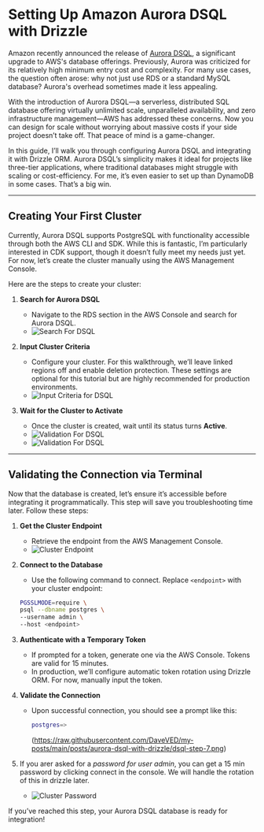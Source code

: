 # Setting Up Amazon Aurora DSQL with Drizzle

Amazon recently announced the release of [Aurora DSQL](https://aws.amazon.com/blogs/database/introducing-amazon-aurora-dsql/), a significant upgrade to AWS's database offerings. Previously, Aurora was criticized for its relatively high minimum entry cost and complexity. For many use cases, the question often arose: why not just use RDS or a standard MySQL database? Aurora's overhead sometimes made it less appealing.

With the introduction of Aurora DSQL—a serverless, distributed SQL database offering virtually unlimited scale, unparalleled availability, and zero infrastructure management—AWS has addressed these concerns. Now you can design for scale without worrying about massive costs if your side project doesn’t take off. That peace of mind is a game-changer.

In this guide, I’ll walk you through configuring Aurora DSQL and integrating it with Drizzle ORM. Aurora DSQL’s simplicity makes it ideal for projects like three-tier applications, where traditional databases might struggle with scaling or cost-efficiency. For me, it’s even easier to set up than DynamoDB in some cases. That’s a big win.

---

## Creating Your First Cluster

Currently, Aurora DSQL supports PostgreSQL with functionality accessible through both the AWS CLI and SDK. While this is fantastic, I’m particularly interested in CDK support, though it doesn’t fully meet my needs just yet. For now, let’s create the cluster manually using the AWS Management Console.

Here are the steps to create your cluster:

1. **Search for Aurora DSQL**  
   - Navigate to the RDS section in the AWS Console and search for Aurora DSQL.  
   - ![Search For DSQL](https://raw.githubusercontent.com/DaveVED/my-posts/main/posts/aurora-dsql-with-drizzle/dsql-step-1.png)

2. **Input Cluster Criteria**  
   - Configure your cluster. For this walkthrough, we’ll leave linked regions off and enable deletion protection. These settings are optional for this tutorial but are highly recommended for production environments.  
   - ![Input Criteria for DSQL](https://raw.githubusercontent.com/DaveVED/my-posts/main/posts/aurora-dsql-with-drizzle/dsql-step-2.png)

3. **Wait for the Cluster to Activate**  
   - Once the cluster is created, wait until its status turns **Active**.  
   - ![Validation For DSQL](https://raw.githubusercontent.com/DaveVED/my-posts/main/posts/aurora-dsql-with-drizzle/dsql-step-3.png)
   - ![Validation For DSQL](https://raw.githubusercontent.com/DaveVED/my-posts/main/posts/aurora-dsql-with-drizzle/dsql-step-4.png)

---

## Validating the Connection via Terminal

Now that the database is created, let’s ensure it’s accessible before integrating it programmatically. This step will save you troubleshooting time later. Follow these steps:

1. **Get the Cluster Endpoint**  
   - Retrieve the endpoint from the AWS Management Console.  
   - ![Cluster Endpoint](https://raw.githubusercontent.com/DaveVED/my-posts/main/posts/aurora-dsql-with-drizzle/dsql-step-5.png)

2. **Connect to the Database**  
   - Use the following command to connect. Replace `<endpoint>` with your cluster endpoint:  
   ```bash
   PGSSLMODE=require \
   psql --dbname postgres \
   --username admin \
   --host <endpoint>
   ```
3. **Authenticate with a Temporary Token**
    - If prompted for a token, generate one via the AWS Console. Tokens are valid for 15 minutes.
    - In production, we’ll configure automatic token rotation using Drizzle ORM. For now, manually input the token.
4. **Validate the Connection**
    - Upon successful connection, you should see a prompt like this:
        ```bash
        postgres=>
       ```
       (https://raw.githubusercontent.com/DaveVED/my-posts/main/posts/aurora-dsql-with-drizzle/dsql-step-7.png)
5. If you arer asked for a _password for user admin_, you can get a 15 min password by clicking connect in the console. We will handle the rotation of this in drizzle later.
   - ![Cluster Password](https://raw.githubusercontent.com/DaveVED/my-posts/main/posts/aurora-dsql-with-drizzle/dsql-step-6.png)

If you’ve reached this step, your Aurora DSQL database is ready for integration!
